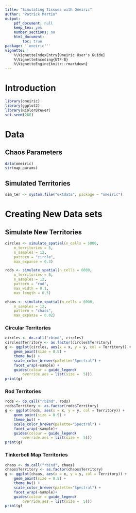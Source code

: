 ```yaml
---
title: "Simulating Tissues with Oneiric"
author: "Patrick Martin"
output:
    pdf_document: null
    keep_tex: yes
    number_sections: no
    html_document:
        toc: true
package: '`oneiric'''
vignette: |
    %\VignetteIndexEntry{Oneiric User's Guide}
    %\VignetteEncoding{UTF-8}
    %\VignetteEngine{knitr::rmarkdown}
---
```


#  Introduction

```r
library(oneiric)
library(ggplot2)
library(RColorBrewer)
set.seed(288)
```

# Data

## Chaos Parameters
```r

data(oneiric)
str(map_params)
```

## Simulated Territories
```r
sim_ter <- system.file("extdata", package = "oneiric")
```

# Creating New Data sets

## Simulate New Territories 

```r
circles <- simulate_spatial(n_cells = 6000,
    n_territories = 5,
    n_samples = 12,
    pattern = "circle",
    max_expanse = 0.3)

rods <- simulate_spatial(n_cells = 6000,
    n_territories = 5,
    n_samples = 12,
    pattern = "rod",
    max_width = 0.1,
    max_length = 0.5)

chaos <- simulate_spatial(n_cells = 6000,
    n_samples = 12,
    pattern = "chaos",
    max_expanse = 0.02)

```

### Circular Territories
```r
circles <- do.call("rbind", circles)
circles$Territory <- as.factor(circles$Territory)
g <- ggplot(circles, aes(x = x, y = y, col = Territory)) +
    geom_point(size = 0.5) +
    theme_bw() +
    scale_color_brewer(palette="Spectral") +
    facet_wrap(~sample) +
    guides(colour = guide_legend(
        override.aes = list(size =  5)))
print(g)
```

### Rod Territories
```r
rods <- do.call("rbind", rods)
rods$Territory <- as.factor(rods$Territory)
g <- ggplot(rods, aes(x = x, y = y, col = Territory)) +
    geom_point(size = 0.5) +
    theme_bw() +
    scale_color_brewer(palette="Spectral") +
    facet_wrap(~sample)+
    guides(colour = guide_legend(
        override.aes = list(size =  5)))
print(g)
```

### Tinkerbell Map Territories
```r
chaos <- do.call("rbind", chaos)
chaos$Territory <- as.factor(chaos$Territory)
g <- ggplot(chaos, aes(x = x, y = y, col = Territory)) +
    geom_point(size = 0.5) +
    theme_bw() +
    scale_color_brewer(palette="Spectral") +
    facet_wrap(~sample)+
    guides(colour = guide_legend(
        override.aes = list(size =  5)))
print(g)
```
